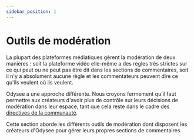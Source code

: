 ---
sidebar_position: 1
---

# Outils de modération

La plupart des plateformes médiatiques gèrent la modération de deux manières : soit la plateforme vidéo elle-même a des règles très strictes sur ce qui peut ou ne peut pas être dit dans les sections de commentaires, soit il n'y a absolument aucune règle et les commentateurs peuvent dire ce qu'ils veulent où ils veulent. 

Odysee a une approche différente. Nous croyons fermement qu'il faut permettre aux créateurs d'avoir plus de contrôle sur leurs décisions de modération dans leur espace, tant que cela reste dans le cadre des [directives de la communauté](https://help.odysee.tv/fr/communityguidelines/).

Cette section aborde les différents outils de modération dont disposent les créateurs d'Odysee pour gérer leurs propres sections de commentaires.

<CategoryCards/>